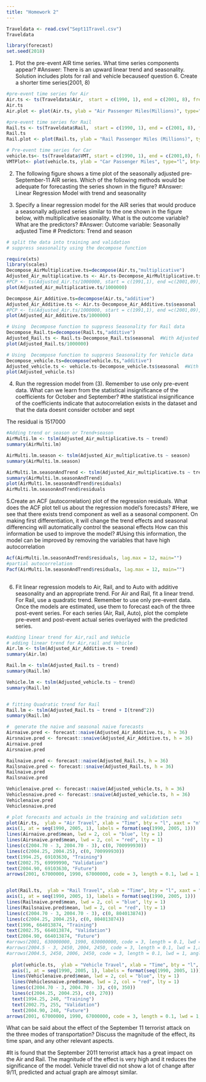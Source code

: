 ```yaml
---
title: "Homework 2"
---
```



```r
Traveldata <- read.csv("Sept11Travel.csv")
Traveldata
```

```r
library(forecast)
set.seed(2018)
```


1. Plot the pre-event AIR time series. What time series components appear?
#Answer: There is an upward linear trend and seasonality. Solution includes plots for rail and vehicle becauseof question 6.
Create a shorter time series(2001, 8)
```r
#pre-event time series for Air 
Air.ts <- ts(Traveldata$Air,  start = c(1990, 1), end = c(2001, 8), frequency = 12)
Air.ts
Air.plot <- plot(Air.ts, ylab = "Air Passenger Miles(Millions)", type="l", bty="l",  main = "Airline Revenue Passenger Miles pre 9/11")

#pre-event time series for Rail
Rail.ts <- ts(Traveldata$Rail,  start = c(1990, 1), end = c(2001, 8), frequency = 12)
Rail.ts
Rail.plot <- plot(Rail.ts, ylab = "Rail Passenger Miles (Millions)", type="l", bty="l", main = "Rail Passenger Miles before 9/11")

# Pre-event time series for Car
vehicle.ts<- ts(Traveldata$VMT, start = c(1990, 1), end = c(2001,8), frequency = 12)
VMTPlot<- plot(vehicle.ts, ylab = "Car Passenger Miles", type="l", bty="l", main = "Vehicle Passenger Miles pre 9/11")  
```

2. The following figure shows a time plot of the seasonally adjusted pre-September-11 AIR series. Which of the following methods would be adequate for forecasting the series shown in the figure?
#Answer: Linear Regression Model with trend and seasonality

        
        

3. Specify a linear regression model for the AIR series that would produce a seasonally adjusted series similar to the one shown in the figure below, with multiplicative seasonality. What is the outcome variable? What are the predictors?
#Answer: Outcome variable: Seasonally adjusted Time 
#        Predictors:  Trend and season

```r
# split the data into training and validation
# suppress seasonality using the decompose function

require(xts)
library(scales)
Decompose_AirMultiplicative.ts=decompose(Air.ts,"multiplicative")
Adjusted_Air_multiplicative.ts <- Air.ts-Decompose_AirMultiplicative.ts$seasonal  #With Adjusted seasonality
#PCP <- ts(Adjusted_Air.ts/1000000, start = c(1991,1), end =c(2001,09), frequency = 12)
plot(Adjusted_Air_multiplicative.ts/1000000) 

Decompose_Air_Additive.ts=decompose(Air.ts,"additive")
Adjusted_Air_Additive.ts <- Air.ts-Decompose_Air_Additive.ts$seasonal  #With Adjusted seasonality
#PCP <- ts(Adjusted_Air.ts/1000000, start = c(1991,1), end =c(2001,09), frequency = 12)
plot(Adjusted_Air_Additive.ts/1000000) 

# Using  Decompose function to suppress Seasonality for Rail data
Decompose_Rail.ts=decompose(Rail.ts,"additive")
Adjusted_Rail.ts <- Rail.ts-Decompose_Rail.ts$seasonal  #With Adjusted seasonality
plot(Adjusted_Rail.ts/1000000) 

# Using  Decompose function to suppress Seasonality for Vehicle data
Decompose_vehicle.ts=decompose(vehicle.ts,"additive")
Adjusted_vehicle.ts <- vehicle.ts-Decompose_vehicle.ts$seasonal  #With Adjusted seasonality
plot(Adjusted_vehicle.ts) 

```


4. Run the regression model from (3). Remember to use only pre-event data.
       What can we learn from the statistical insignificance of the coefficients for October and September?
#the statistical insignificance of the coefficients indicate that autocorrelation exists in the dataset and that the data doesnt consider october and sept 

The residual is 1517000 


```r
#Adding trend or season or Trend+season
AirMulti.lm <- tslm(Adjusted_Air_multiplicative.ts ~ trend)
summary(AirMulti.lm)

AirMulti.lm.season <- tslm(Adjusted_Air_multiplicative.ts ~ season)
summary(AirMulti.lm.season)

AirMulti.lm.seasonAndTrend <- tslm(Adjusted_Air_multiplicative.ts ~ trend+season)
summary(AirMulti.lm.seasonAndTrend)
plot(AirMulti.lm.seasonAndTrend$residuals)
AirMulti.lm.seasonAndTrend$residuals
```



5.Create an ACF (autocorrelation) plot of the regression residuals.
    What does the ACF plot tell us about the regression model's forecasts?
#Here, we see that there exists trend component as well as a seasonal component. On making first differentiation, it will change the trend effects and seasonal differencing will automatically control the seasonal effects
     How can this information be used to improve the model?
#Using this information, the model can be improved by removing the variables that have high autocorrelation
```r
Acf(AirMulti.lm.seasonAndTrend$residuals, lag.max = 12, main="")
#partial autocorrelation
Pacf(AirMulti.lm.seasonAndTrend$residuals, lag.max = 12, main="")
  
```



6.  Fit linear regression models to Air, Rail, and to Auto with additive seasonality and an appropriate trend. For Air and Rail, fit a linear trend. For Rail, use a quadratic trend. Remember to use only pre-event data. Once the models are estimated, use them to forecast each of the three post-event series.
        For each series (Air, Rail, Auto), plot the complete pre-event and post-event actual series overlayed with the predicted series.


```r
#adding linear trend for Air,rail and Vehicle
# adding linear trend for Air,rail and Vehicle
Air.lm <- tslm(Adjusted_Air_Additive.ts ~ trend)
summary(Air.lm)

Rail.lm <- tslm(Adjusted_Rail.ts ~ trend)
summary(Rail.lm)

Vehicle.lm <- tslm(Adjusted_vehicle.ts ~ trend)
summary(Rail.lm)


# fitting Quadratic trend for Rail
Rail.lm <- tslm(Adjusted_Rail.ts ~ trend + I(trend^2))
summary(Rail.lm)

```


```r
#  generate the naive and seasonal naive forecasts
Airnaive.pred <- forecast::naive(Adjusted_Air_Additive.ts, h = 36)
Airsnaive.pred <- forecast::snaive(Adjusted_Air_Additive.ts, h = 36)
Airnaive.pred
Airsnaive.pred

Railnaive.pred <- forecast::naive(Adjusted_Rail.ts, h = 36)
Railsnaive.pred <- forecast::snaive(Adjusted_Rail.ts, h = 36)
Railnaive.pred
Railsnaive.pred

Vehiclenaive.pred <- forecast::naive(Adjusted_vehicle.ts, h = 36)
Vehiclesnaive.pred <- forecast::snaive(Adjusted_vehicle.ts, h = 36)
Vehiclenaive.pred
Vehiclesnaive.pred
```


```r
# plot forecasts and actuals in the training and validation sets
plot(Air.ts,  ylab = "Air Travel", xlab = "Time", bty = "l", xaxt = "n", xlim = c(1990,2005), main = "") 
axis(1, at = seq(1990, 2005, 1), labels = format(seq(1990, 2005, 1)))
lines(Airnaive.pred$mean, lwd = 2, col = "blue", lty = 1)
lines(Airsnaive.pred$mean, lwd = 2, col = "red", lty = 1)
lines(c(2004.70 - 3, 2004.70 - 3), c(0, 700999930)) 
lines(c(2004.25, 2004.25), c(0, 700999930))
text(1994.25, 69103630, "Training")
text(2002.75, 69999990, "Validation")
text(2004.90, 69103630, "Future")
arrows(2001, 67000000, 1990, 67000000, code = 3, length = 0.1, lwd = 1,angle = 30)


plot(Rail.ts,  ylab = "Rail Travel", xlab = "Time", bty = "l", xaxt = "n", xlim = c(1990,2005), main = "") 
axis(1, at = seq(1990, 2005, 1), labels = format(seq(1990, 2005, 1)))
lines(Railnaive.pred$mean, lwd = 2, col = "blue", lty = 1)
lines(Railsnaive.pred$mean, lwd = 2, col = "red", lty = 1)
lines(c(2004.70 - 3, 2004.70 - 3), c(0, 804013874)) 
lines(c(2004.25, 2004.25), c(0, 804013874))
text(1996, 664013874, "Training")
text(2002.75, 664013874, "Validation")
text(2004.90, 664013874, "Future")
#arrows(2001, 630000000, 1990, 630000000, code = 3, length = 0.1, lwd = 1,angle = 30)
#arrows(2004.5 - 3, 2450, 2004, 2450, code = 3, length = 0.1, lwd = 1,angle = 30)
#arrows(2004.5, 2450, 2006, 2450, code = 3, length = 0.1, lwd = 1, angle = 30)
  
  plot(vehicle.ts,  ylab = "Vehicle Travel", xlab = "Time", bty = "l", xaxt = "n", xlim = c(1990,2005), main = "") 
  axis(1, at = seq(1990, 2005, 1), labels = format(seq(1990, 2005, 1)))
  lines(Vehiclenaive.pred$mean, lwd = 2, col = "blue", lty = 1)
  lines(Vehiclesnaive.pred$mean, lwd = 2, col = "red", lty = 1)
  lines(c(2004.70 - 3, 2004.70 - 3), c(0, 350)) 
  lines(c(2004.25, 2004.25), c(0, 270))
  text(1994.25, 240, "Training")
  text(2002.75, 255, "Validation")
  text(2004.90, 240, "Future")
arrows(2001, 67000000, 1990, 67000000, code = 3, length = 0.1, lwd = 1,angle = 30)
```


  What can be said about the effect of the September 11 terrorist attack on the three modes of transportation? Discuss the magnitude of the effect, its time span, and any other relevant aspects.

#It is found that the September 2011 terrorist attack has a great impact on the Air and Rail. The magnitude of the effect is very high and it reduces the significance of the model. Vehicle travel did not show a lot of change after 9/11, predicted and actual graph are almosyt similar. 

